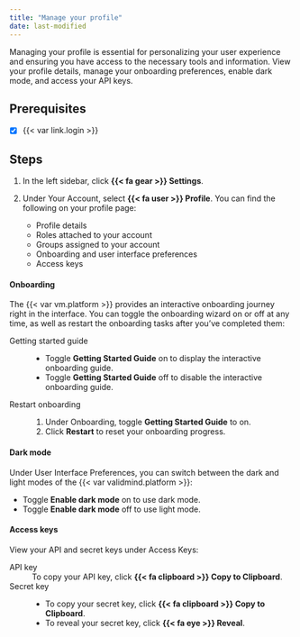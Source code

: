 ```yaml
---
title: "Manage your profile"
date: last-modified
---
```


Managing your profile is essential for personalizing your user experience and ensuring you have access to the necessary tools and information. View your profile details, manage your onboarding preferences, enable dark mode, and access your API keys.

::: {.prereq}

## Prerequisites

- [x] {{< var link.login >}}

:::

## Steps

1. In the left sidebar, click **{{< fa gear >}} Settings**. 

2. Under Your Account, select **{{< fa user >}} Profile**. You can find the following on your profile page:

   - Profile details 
   - Roles attached to your account
   - Groups assigned to your account
   - Onboarding and user interface preferences
   - Access keys

#### Onboarding
The {{< var vm.platform >}} provides an interactive onboarding journey right in the interface. You can toggle the onboarding wizard on or off at any time, as well as restart the onboarding tasks after you've completed them:

Getting started guide
: - Toggle **Getting Started Guide** on to display the interactive onboarding guide.  
- Toggle **Getting Started Guide** off to disable the interactive onboarding guide. 

Restart onboarding
: 1. Under Onboarding, toggle **Getting Started Guide** to on.
2. Click **Restart** to reset your onboarding progress. 

#### Dark mode

Under User Interface Preferences, you can switch between the dark and light modes of the {{< var validmind.platform >}}:

- Toggle **Enable dark mode** on to use dark mode.
- Toggle **Enable dark mode** off to use light mode.

#### Access keys

View your API and secret keys under Access Keys:

API key
: To copy your API key, click **{{< fa clipboard >}} Copy to Clipboard**.

Secret key
: - To copy your secret key, click **{{< fa clipboard >}} Copy to Clipboard**.
- To reveal your secret key, click **{{< fa eye >}} Reveal**.